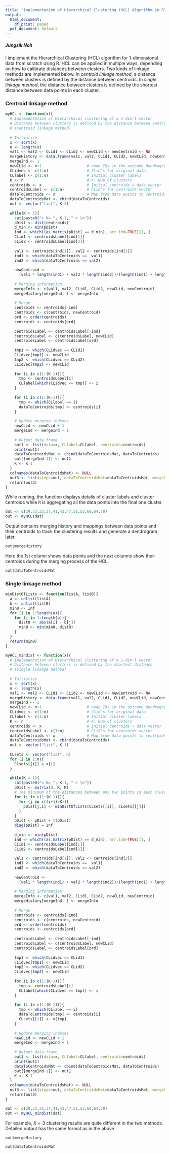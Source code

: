 ```yaml
---
title: "Implementation of Hierarchical Clustering (HCL) Algorithm in R"
output:
  html_document:
    df_print: paged
  pdf_document: default
---
```


##### *Jungsik Noh*

I implement the Hierarchical Clustering (HCL) algorithm for 1-dimensional data from scratch using R. HCL can be applied in multiple ways, depending on how to calibrate distances between clusters. Two kinds of linkage methods are implemented below. In *centroid linkage method*, a distance between clusters is defined by the distance between centroids. In *single linkage method*, the distance between clusters is defined by the shortest distance between data points in each cluster. 

### Centroid linkage method

```r
myHCL <- function(x){
  # Implementation of Hierarchical clustering of a 1-dim'l vector
  # Distance between clusters is defined by the distance between centroids 
  # (centroid linkage method)
  
  # Initialize
  x <- sort(x)
  n <- length(x)
  val1 <- val2 <- CLid1 <- CLid2 <- newCLid <- newCentroid <- NA
  mergeHistory <- data.frame(val1, val2, CLid1, CLid2, newCLid, newCentroid)
  mergeInd <- 1
  newCLid <- n+1                    # node IDs in the outcome dendrogram
  CLidvec <- c(1:n)                 # CLid's for original data    
  CLlabel <- c(1:n)                 # Initial cluster labels  
  K <- n                            # K: Num of clusters
  centroids <- x                    # Initial centroids = data vector
  centroidsLabel <- c(1:n)          # CLid's for centroids vector
  dataToCentroids <- x              # Map from data points to centroids at each step
  dataToCentroidsMat <- cbind(dataToCentroids)
  out <- vector("list", K-3)
  
  while(K > 1){
    cat(paste0("< K= ", K-1, " > \n"))
    pDist <- dist(centroids)
    d_min <- min(pDist)
    ind <- which((as.matrix(pDist) == d_min), arr.ind=TRUE)[1, ]
    CLid1 <- centroidsLabel[ind[1]]
    CLid2 <- centroidsLabel[ind[2]]
    
    val1 <- centroids[ind[1]]; val2 <- centroids[ind[2]]
    ind1 <- which(dataToCentroids ==  val1)
    ind2 <- which(dataToCentroids == val2)
    
    newCentroid <- 
      (val1 * length(ind1) + val2 * length(ind2))/(length(ind1) + length(ind2))
    
    # Merging information
    mergeInfo <- c(val1, val2, CLid1, CLid2, newCLid, newCentroid)
    mergeHistory[mergeInd, ] <- mergeInfo
    
    # Merge
    centroids <- centroids[-ind]
    centroids <- c(centroids, newCentroid)
    ord <- order(centroids)
    centroids <- centroids[ord]
    
    centroidsLabel <- centroidsLabel[-ind]
    centroidsLabel <- c(centroidsLabel, newCLid)
    centroidsLabel <- centroidsLabel[ord]
    
    tmp1 <- which(CLidvec == CLid1)
    CLidvec[tmp1] <- newCLid
    tmp2 <- which(CLidvec == CLid2)
    CLidvec[tmp2] <- newCLid
    
    for (i in c(1:(K-1))){
      tmp <- centroidsLabel[i]
      CLlabel[which(CLidvec == tmp)] <- i
    }
    
    for (i in c(1:(K-1))){
      tmp <- which(CLlabel == i)
      dataToCentroids[tmp] <- centroids[i]
    }
    
    # Update merging indexes
    newCLid <- newCLid + 1
    mergeInd <- mergeInd + 1
    
    # Output data.frame
    out1 <- list(data=x, CLlabel=CLlabel, centroids=centroids)
    print(out1)
    dataToCentroidsMat <- cbind(dataToCentroidsMat, dataToCentroids)
    out[[mergeInd-1]] <- out1
    K <- K-1
  }
  colnames(dataToCentroidsMat) <- NULL
  out3 <- list(steps=out, dataToCentroidsMat=dataToCentroidsMat, mergeHistory=mergeHistory)
  return(out3)
}
```


While running, the function displays details of cluster labels and cluster centroids while it is aggregating all the data points into the final one cluster. 

```r
dat <- c(29,33,35,37,41,43,47,51,53,60,64,70)
out <- myHCL(dat)
```


Output contains merging history and mappings between data points and their centroids to track the clustering results and generate a dendrogram later.

```r
out$mergeHistory 
```

Here the 1st column shows data points and the next columns show their centroids during the merging process of the HCL. 

```r
out$dataToCentroidsMat
```

### Single linkage method

```r
minDistOfLists <- function(listA, listB){
  a <- unlist(listA)
  b <- unlist(listB)
  min0 <- Inf
  for (i in 1:length(a)){
    for (j in 1:length(b)){
      dist0 <- abs(a[i] - b[j])
      min0 <- min(min0, dist0)
    }
  }
  return(min0)
}
```

```r
myHCL_mindist <- function(x){
  # Implementation of Hierarchical clustering of a 1-dim'l vector
  # Distance between clusters is defined by the shortest distance
  # (single linkage method)
  
  # Initialize
  x <- sort(x)
  n <- length(x)
  val1 <- val2 <- CLid1 <- CLid2 <- newCLid <- newCentroid <- NA
  mergeHistory <- data.frame(val1, val2, CLid1, CLid2, newCLid, newCentroid)
  mergeInd <- 1
  newCLid <- n+1                    # node IDs in the outcome dendrogram
  CLidvec <- c(1:n)                 # CLid's for original data    
  CLlabel <- c(1:n)                 # Initial cluster labels  
  K <- n                            # K: Num of clusters
  centroids <- x                    # Initial centroids = data vector
  centroidsLabel <- c(1:n)          # CLid's for centroids vector
  dataToCentroids <- x              # Map from data points to centroids at each step
  dataToCentroidsMat <- cbind(dataToCentroids)
  out <- vector("list", K-1)
  
  CLsets <- vector("list", n)
  for (i in 1:n){
    CLsets[[i]] = x[i]
  }
  
  while(K > 1){
    cat(paste0("< K= ", K-1, " > \n"))
    pDist <- matrix(0, K, K)
    # The minimum of the distances between any two points in each cluster
    for (i in c(1:(K-1))){
      for (j in c((i+1):K)){
        pDist[j,i] <- minDistOfLists(CLsets[[i]], CLsets[[j]])
      }
    }
    pDist <- pDist + t(pDist)
    diag(pDist) = Inf
    
    d_min <- min(pDist)
    ind <- which((as.matrix(pDist) == d_min), arr.ind=TRUE)[1, ]
    CLid1 <- centroidsLabel[ind[1]]
    CLid2 <- centroidsLabel[ind[2]]
    
    val1 <- centroids[ind[1]]; val2 <- centroids[ind[2]]
    ind1 <- which(dataToCentroids ==  val1)
    ind2 <- which(dataToCentroids == val2)
    
    newCentroid <- 
      (val1 * length(ind1) + val2 * length(ind2))/(length(ind1) + length(ind2))
      
    # Merging information
    mergeInfo <- c(val1, val2, CLid1, CLid2, newCLid, newCentroid)
    mergeHistory[mergeInd, ] <- mergeInfo
    
    # Merge
    centroids <- centroids[-ind]
    centroids <- c(centroids, newCentroid)
    ord <- order(centroids)
    centroids <- centroids[ord]
    
    centroidsLabel <- centroidsLabel[-ind]
    centroidsLabel <- c(centroidsLabel, newCLid)
    centroidsLabel <- centroidsLabel[ord]
    
    tmp1 <- which(CLidvec == CLid1)
    CLidvec[tmp1] <- newCLid
    tmp2 <- which(CLidvec == CLid2)
    CLidvec[tmp2] <- newCLid
    
    for (i in c(1:(K-1))){
      tmp <- centroidsLabel[i]
      CLlabel[which(CLidvec == tmp)] <- i
    }
    
    for (i in c(1:(K-1))){
      tmp <- which(CLlabel == i)
      dataToCentroids[tmp] <- centroids[i]
      CLsets[[i]] <- x[tmp]
    }
    
    # Update merging indexes
    newCLid <- newCLid + 1
    mergeInd <- mergeInd + 1
    
    # Output data.frame
    out1 <- list(data=x, CLlabel=CLlabel, centroids=centroids)
    print(out1)
    dataToCentroidsMat <- cbind(dataToCentroidsMat, dataToCentroids)
    out[[mergeInd-1]] <- out1
    K <- K-1
  }
  colnames(dataToCentroidsMat) <- NULL
  out3 <- list(steps=out, dataToCentroidsMat=dataToCentroidsMat, mergeHistory=mergeHistory)
  return(out3)
}

```

```r
dat <- c(29,33,35,37,41,43,47,51,53,60,64,70)
out <- myHCL_mindist(dat)
```

For example, $K=3$ clustering results are quite different in the two methods. 
Detailed output has the same format as in the above.

```r
out$mergeHistory 
```

```r
out$dataToCentroidsMat
```



